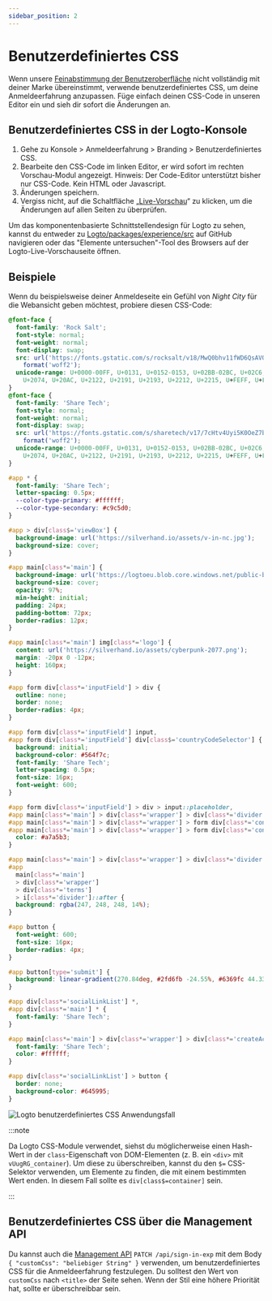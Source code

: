 ```yaml
---
sidebar_position: 2
---
```


# Benutzerdefiniertes CSS

Wenn unsere [Feinabstimmung der Benutzeroberfläche](/customization/match-your-brand) nicht vollständig mit deiner Marke übereinstimmt, verwende benutzerdefiniertes CSS, um deine Anmeldeerfahrung anzupassen. Füge einfach deinen CSS-Code in unseren Editor ein und sieh dir sofort die Änderungen an.

## Benutzerdefiniertes CSS in der Logto-Konsole

1. Gehe zu <CloudLink to="/sign-in-experience/branding">Konsole > Anmeldeerfahrung > Branding > Benutzerdefiniertes CSS</CloudLink>.
2. Bearbeite den CSS-Code im linken Editor, er wird sofort im rechten Vorschau-Modul angezeigt. Hinweis: Der Code-Editor unterstützt bisher nur CSS-Code. Kein HTML oder Javascript.
3. Änderungen speichern.
4. Vergiss nicht, auf die Schaltfläche „[Live-Vorschau](/customization/live-preview)“ zu klicken, um die Änderungen auf allen Seiten zu überprüfen.

Um das komponentenbasierte Schnittstellendesign für Logto zu sehen, kannst du entweder zu [Logto/packages/experience/src](https://github.com/logto-io/logto/tree/master/packages/experience/src) auf GitHub navigieren oder das "Elemente untersuchen"-Tool des Browsers auf der Logto-Live-Vorschauseite öffnen.

## Beispiele

Wenn du beispielsweise deiner Anmeldeseite ein Gefühl von _Night City_ für die Webansicht geben möchtest, probiere diesen CSS-Code:

```css
@font-face {
  font-family: 'Rock Salt';
  font-style: normal;
  font-weight: normal;
  font-display: swap;
  src: url('https://fonts.gstatic.com/s/rocksalt/v18/MwQ0bhv11fWD6QsAVOZrt0M6p7NGrQ.woff2')
    format('woff2');
  unicode-range: U+0000-00FF, U+0131, U+0152-0153, U+02BB-02BC, U+02C6, U+02DA, U+02DC, U+2000-206F,
    U+2074, U+20AC, U+2122, U+2191, U+2193, U+2212, U+2215, U+FEFF, U+FFFD;
}
@font-face {
  font-family: 'Share Tech';
  font-style: normal;
  font-weight: normal;
  font-display: swap;
  src: url('https://fonts.gstatic.com/s/sharetech/v17/7cHtv4Uyi5K0OeZ7bohU8H0JmBUhfrE.woff2')
    format('woff2');
  unicode-range: U+0000-00FF, U+0131, U+0152-0153, U+02BB-02BC, U+02C6, U+02DA, U+02DC, U+2000-206F,
    U+2074, U+20AC, U+2122, U+2191, U+2193, U+2212, U+2215, U+FEFF, U+FFFD;
}

#app * {
  font-family: 'Share Tech';
  letter-spacing: 0.5px;
  --color-type-primary: #ffffff;
  --color-type-secondary: #c9c5d0;
}

#app > div[class$='viewBox'] {
  background-image: url('https://silverhand.io/assets/v-in-nc.jpg');
  background-size: cover;
}

#app main[class*='main'] {
  background-image: url('https://logtoeu.blob.core.windows.net/public-blobs/g3cp4y/m-g3cp4y/2024/01/02/w9j0x57g/gentle-universe.png');
  background-size: cover;
  opacity: 97%;
  min-height: initial;
  padding: 24px;
  padding-bottom: 72px;
  border-radius: 12px;
}

#app main[class*='main'] img[class*='logo'] {
  content: url('https://silverhand.io/assets/cyberpunk-2077.png');
  margin: -20px 0 -12px;
  height: 160px;
}

#app form div[class*='inputField'] > div {
  outline: none;
  border: none;
  border-radius: 4px;
}

#app form div[class*='inputField'] input,
#app form div[class*='inputField'] div[class$='countryCodeSelector'] {
  background: initial;
  background-color: #564f7c;
  font-family: 'Share Tech';
  letter-spacing: 0.5px;
  font-size: 16px;
  font-weight: 600;
}

#app form div[class*='inputField'] > div > input::placeholder,
#app main[class*='main'] > div[class*='wrapper'] > div[class*='divider'],
#app main[class*='main'] > div[class*='wrapper'] > form div[class*='content'],
#app main[class*='main'] > div[class*='wrapper'] > form div[class*='content'] > span {
  color: #a7a5b3;
}

#app main[class*='main'] > div[class*='wrapper'] > div[class*='divider'] > i[class*='line'],
#app
  main[class*='main']
  > div[class*='wrapper']
  > div[class*='terms']
  > i[class*='divider']::after {
  background: rgba(247, 248, 248, 14%);
}

#app button {
  font-weight: 600;
  font-size: 16px;
  border-radius: 4px;
}

#app button[type='submit'] {
  background: linear-gradient(270.84deg, #2fd6fb -24.55%, #6369fc 44.33%, #a741eb 119.2%), #5d34f2;
}

#app div[class*='socialLinkList'] *,
#app div[class*='main'] * {
  font-family: 'Share Tech';
}

#app main[class*='main'] > div[class*='wrapper'] > div[class*='createAccount'] {
  font-family: 'Share Tech';
  color: #ffffff;
}

#app div[class*='socialLinkList'] > button {
  border: none;
  background-color: #645995;
}
```

![Logto benutzerdefiniertes CSS Anwendungsfall](./assets/logto-custom-css-use-case.png)

:::note

Da Logto CSS-Module verwendet, siehst du möglicherweise einen Hash-Wert in der `class`-Eigenschaft von DOM-Elementen (z. B. ein `<div>` mit `vUugRG_container`). Um diese zu überschreiben, kannst du den `$=` CSS-Selektor verwenden, um Elemente zu finden, die mit einem bestimmten Wert enden. In diesem Fall sollte es `div[class$=container]` sein.

:::

## Benutzerdefiniertes CSS über die Management API

Du kannst auch die [Management API](https://openapi.logto.io/operation/operation-uploadcustomuiassets) `PATCH /api/sign-in-exp` mit dem Body `{ "customCss": "beliebiger String" }` verwenden, um benutzerdefiniertes CSS für die Anmeldeerfahrung festzulegen. Du solltest den Wert von `customCss` nach `<title>` der Seite sehen. Wenn der Stil eine höhere Priorität hat, sollte er überschreibbar sein.
